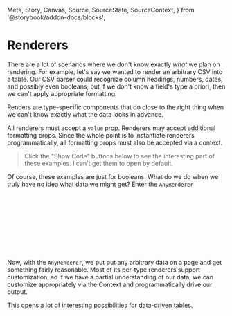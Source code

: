   Meta,
  Story,
  Canvas,
  Source,
  SourceState,
  SourceContext,
} from '@storybook/addon-docs/blocks';

<Meta title="Renderers/Renderers" />

# Renderers

There are a lot of scenarios where we don't know exactly _what_ we plan on
rendering. For example, let's say we wanted to render an arbitrary CSV into a
table. Our CSV parser could recognize column headings, numbers, dates, and
possibly even booleans, but if we don't know a field's type a priori, then we
can't apply appropriate formatting.

Renders are type-specific components that do close to the right thing when we
can't know exactly what the data looks in advance.

All renderers must accept a `value` prop. Renderers may accept additional
formatting props. Since the whole point is to instantiate renderers
programmatically, all formatting props must also be accepted via a context.

> Click the "Show Code" buttons below to see the interesting part of these
> examples. I can't get them to open by default.

<Canvas withSource={SourceState.OPEN}>
  <BooleanRenderer value={true} />
</Canvas>

<Canvas withSource={SourceState.OPEN}>
  <BooleanRendererContext.Provider value={{yes: 'it is the way'}}>
    <BooleanRenderer value={true} />
  </BooleanRendererContext.Provider>
</Canvas>

Of course, these examples are just for booleans. What do we do when we truly
have no idea what data we might get? Enter the `AnyRenderer`

<Canvas withSource={SourceState.OPEN}>
  <React.Fragment>
    <AnyRenderer value={true} />
    <br />
    <AnyRenderer value={'2020-01-01'} />
    <br />
    <AnyRenderer value={5} />
    <br />
    <AnyRenderer value={null} />
    <br />
  </React.Fragment>
</Canvas>

<Canvas withSource={SourceState.OPEN}>
  <React.Fragment>
    <AnyRendererContext.Provider value={{boolean: {yes: 'it is the way'}}}>
      <AnyRenderer value={true} />
      <br />
      <AnyRenderer value={'2020-01-01'} />
      <br />
      <AnyRenderer value={5} />
      <br />
      <AnyRenderer value={null} />
      <br />
    </AnyRendererContext.Provider>
  </React.Fragment>
</Canvas>

Now, with the `AnyRenderer`, we put put any arbitrary data on a page and get
something fairly reasonable. Most of its per-type renderers support
customization, so if we have a partial understanding of our data, we can
customize appropriately via the Context and programmatically drive our output.

This opens a lot of interesting possibilities for data-driven tables.
